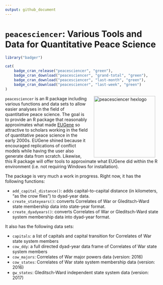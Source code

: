```yaml
---
output: github_document
---
```


# `peacesciencer`: Various Tools and Data for Quantitative Peace Science

```r
library("badger")
```

```r
cat(
	badge_cran_release("peacesciencer", "green"),
	badge_cran_download("peacesciencer", "grand-total", "green"),
	badge_cran_download("peacesciencer", "last-month", "green"),
	badge_cran_download("peacesciencer", "last-week", "green")
)
```

<img src="http://svmiller.com/images/peacesciencer-hexlogo.png" alt="peacesciencer  hexlogo" align="right" width="200" style="padding: 0 15px; float: right;"/>

`peacesciencer` is an R package including various functions and data sets to allow easier analyses in the field of quantitative peace science. The goal is to provide an R package that reasonably approximates what made [EUGene](https://journals.sagepub.com/doi/abs/10.1177/0738894211413055) so attractive to scholars working in the field of quantitative peace science in the early 2000s. EUGene shined because it encouraged replications of conflict models while having the user also generate data from scratch. Likewise, this R package will offer tools to approximate what EUGene did within the R environment (i.e. not requiring Windows for installation).

The package is very much a work in progress. Right now, it has the following functions:

- `add_capital_distance()`: adds capital-to-capital distance (in kilometers, "as the crow flies") to dyad-year data.
- `create_stateyears()`: converts Correlates of War or Gleditsch-Ward state membership data into state-year format.
- `create_dyadyears()`: converts Correlates of War or Gleditsch-Ward state system membership data into dyad-year format.

It also has the following data sets:

- `capitals`: a list of capitals and capital transition for Correlates of War state system members
- `cow_ddy`: a full directed dyad-year data frame of Correlates of War state system members
- `cow_majors`: Correlates of War major powers data (version: 2016)
- `cow_states`: Correlates of War state system membership data (version: 2016)
- `gw_states`: Gleditsch-Ward independent state system data (version: 2017)
